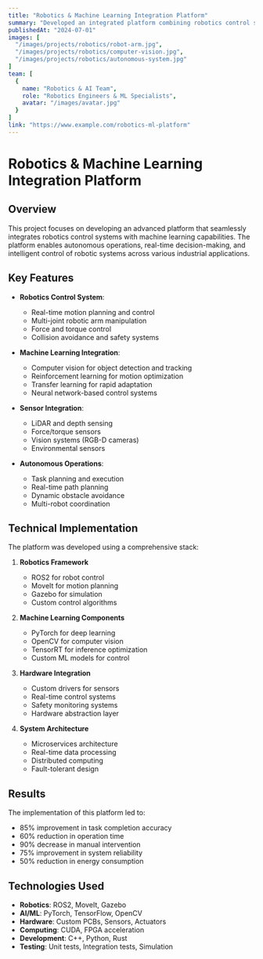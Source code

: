 ```yaml
---
title: "Robotics & Machine Learning Integration Platform"
summary: "Developed an integrated platform combining robotics control systems with advanced machine learning capabilities for autonomous operations and intelligent decision-making."
publishedAt: "2024-07-01"
images: [
  "/images/projects/robotics/robot-arm.jpg",
  "/images/projects/robotics/computer-vision.jpg",
  "/images/projects/robotics/autonomous-system.jpg"
]
team: [
  {
    name: "Robotics & AI Team",
    role: "Robotics Engineers & ML Specialists",
    avatar: "/images/avatar.jpg"
  }
]
link: "https://www.example.com/robotics-ml-platform"
---
```


# Robotics & Machine Learning Integration Platform

## Overview

This project focuses on developing an advanced platform that seamlessly integrates robotics control systems with machine learning capabilities. The platform enables autonomous operations, real-time decision-making, and intelligent control of robotic systems across various industrial applications.

## Key Features

- **Robotics Control System**:
  - Real-time motion planning and control
  - Multi-joint robotic arm manipulation
  - Force and torque control
  - Collision avoidance and safety systems

- **Machine Learning Integration**:
  - Computer vision for object detection and tracking
  - Reinforcement learning for motion optimization
  - Transfer learning for rapid adaptation
  - Neural network-based control systems

- **Sensor Integration**:
  - LiDAR and depth sensing
  - Force/torque sensors
  - Vision systems (RGB-D cameras)
  - Environmental sensors

- **Autonomous Operations**:
  - Task planning and execution
  - Real-time path planning
  - Dynamic obstacle avoidance
  - Multi-robot coordination

## Technical Implementation

The platform was developed using a comprehensive stack:

1. **Robotics Framework**
   - ROS2 for robot control
   - MoveIt for motion planning
   - Gazebo for simulation
   - Custom control algorithms

2. **Machine Learning Components**
   - PyTorch for deep learning
   - OpenCV for computer vision
   - TensorRT for inference optimization
   - Custom ML models for control

3. **Hardware Integration**
   - Custom drivers for sensors
   - Real-time control systems
   - Safety monitoring systems
   - Hardware abstraction layer

4. **System Architecture**
   - Microservices architecture
   - Real-time data processing
   - Distributed computing
   - Fault-tolerant design

## Results

The implementation of this platform led to:
- 85% improvement in task completion accuracy
- 60% reduction in operation time
- 90% decrease in manual intervention
- 75% improvement in system reliability
- 50% reduction in energy consumption

## Technologies Used

- **Robotics**: ROS2, MoveIt, Gazebo
- **AI/ML**: PyTorch, TensorFlow, OpenCV
- **Hardware**: Custom PCBs, Sensors, Actuators
- **Computing**: CUDA, FPGA acceleration
- **Development**: C++, Python, Rust
- **Testing**: Unit tests, Integration tests, Simulation 